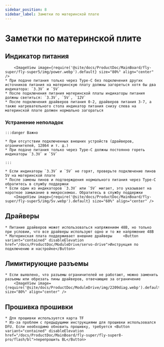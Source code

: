 ```yaml
---
sidebar_position: 8
sidebar_label: Заметки по материнской плате
---
```






# Заметки по материнской плите

## Индикатор питания

        <ImageView image={require('@site/docs/ProductDoc/MainBoard/fly-super/fly-super5/img/power.webp').default} size="80%" align="center" />
    * При подаче питания только через Type-C без подключения других источников питания на материнскую плату должны загореться хотя бы два индикатора: `3.3V` и `5V`
    * После подключения питания материнской платы индикаторы питания должны светиться: `3.3V`, `5V`, `12V`
    * После подключения драйверов питания 0-2, драйверов питания 3-7, а также нагревательного стола индикатор питания снизу слева на материнской плате должен нормально загораться

### Устранение неполадок


    :::danger Важно

    * При отсутствии подключенных внешних устройств (драйверов, ограничителей, 12864 и т. д.)
    * При подаче питания только через Type-C должны постоянно гореть индикаторы `3.3V` и `5V`

    :::

    * Если индикаторы `3.3V` и `5V` не горят, проверьте подключение пинов 5V на материнской плате
    * После замены пинов и подтверждения нормального питания через Type-C обратитесь в службу поддержки
    * Если один из индикаторов `3.3V` или `5V` мигает, это указывает на короткое замыкание в микросхемах. Обратитесь в службу поддержки
        <ImageView image={require('@site/docs/ProductDoc/MainBoard/fly-super/fly-super5/img/5v.webp').default} size="60%" align="center" />

## Драйверы

    * Питание драйверов может использоваться напряжением 48В, но только при условии, что все драйверы используют одно и то же напряжение 48В
    * Материнская плата поддерживает внешние драйверы     <Button variant="contained" disableElevation href="/docs/ProductDoc/ModuleDrive/servo-drive">Инструкция по подключению и настройке</Button>

## Лимитирующие разъемы

    * Если выявлено, что разъемы ограничителей не работают, можно заменить разъемы или обрезать пины драйверов, отвечающие за ограничение
        <ImageView image={require('@site/docs/ProductDoc/ModuleDrive/img/2209diag.webp').default} size="80%" align="center" />




## Прошивка прошивки

    * Для прошивки используется карта TF
    * Из-за проблем с предыдущими инструкциями для прошивки использовался DFU. Если необходимо обновить прошивку, требуется <Button variant="contained" disableElevation href="/docs/ProductDoc/MainBoard/fly-super/fly-super8-pro/flash/bl">перепрошить BL</Button>
